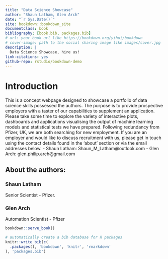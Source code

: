 ```yaml
--- 
title: "Data Science Showcase"
author: "Shaun Latham, Glen Arch"
date: "`r Sys.Date()`"
site: bookdown::bookdown_site
documentclass: book
bibliography: [book.bib, packages.bib]
# url: your book url like https://bookdown.org/yihui/bookdown
# cover-image: path to the social sharing image like images/cover.jpg
description: |
  Data Science Showcase, hire us!
link-citations: yes
github-repo: rstudio/bookdown-demo
---
```


# Introduction

 This is a concept webpage designed to showcase a portfolio of data science skills possessed the authors.
  The purpose is to provide prospective employers with a taster of our capabilities to supplement an application.
  Please take some time to explore the variety of interactive plots, dashboards and applications visualising the output of machine learning models and statistical tests we have prepared.
  Following redundancy from Pfizer, UK, we are both searching for new employment. If you are an employer and would like to discuss recruitment with us, please get in touch using the contact details found in the 'about' section or via the email addresses below.
  - Shaun Latham: Shaun_M_Latham@outlook.com
  - Glen Arch: glen.philip.arch@gmail.com

<h2>About the authors:</h2>

<h3>Shaun Latham</h3>
Senior Scientist - Pfizer.

<h3>Glen Arch</h3>
Automation Scientist - Pfizer

```r
bookdown::serve_book()
```


```r
# automatically create a bib database for R packages
knitr::write_bib(c(
  .packages(), 'bookdown', 'knitr', 'rmarkdown'
), 'packages.bib')
```
